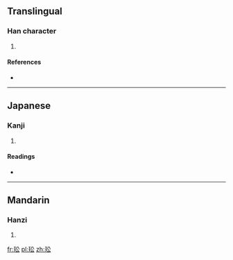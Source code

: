 ==Translingual==

===Han character===
{{Han char|rn=96|rad=玉|as=04|sn=8|four=|canj=一土金戈 (MGCI)}}

# {{defn|Han|sort=玉04}}

====References====
* {{Han ref|kx=0727.280|dkj=20855|dj=1139.220|hdz=21104.130|uh=739C|ud=29596}}

----

==Japanese==

===Kanji===
{{ja-kanji|grade=|rs=玉04}}

# {{defn|Japanese|sort=玉04}}

====Readings====
* {{ja-readings|on=[[こう]] (kō), [[く]] (ku)|kun=[[たま]] (tama)}}

----

==Mandarin==

===Hanzi===
{{cmn-hanzi|pin=[[gōng]] ([[gong1]])|wg=kung<sup>1</sup>}}

# {{defn|Mandarin|sort=玉04}}

[[fr:玜]]
[[pl:玜]]
[[zh:玜]]